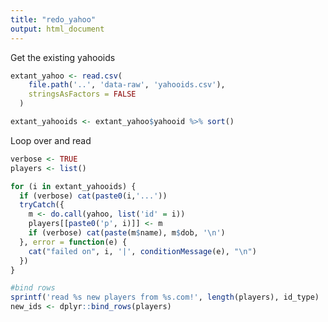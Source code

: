 ```yaml
---
title: "redo_yahoo"
output: html_document
---
```


Get the existing yahooids

```r

extant_yahoo <- read.csv(
    file.path('..', 'data-raw', 'yahooids.csv'),
    stringsAsFactors = FALSE
  )

extant_yahooids <- extant_yahoo$yahooid %>% sort()
```

Loop over and read

```r

verbose <- TRUE
players <- list()

for (i in extant_yahooids) {
  if (verbose) cat(paste0(i,'...'))
  tryCatch({
    m <- do.call(yahoo, list('id' = i))
    players[[paste0('p', i)]] <- m
    if (verbose) cat(paste(m$name), m$dob, '\n')
  }, error = function(e) {
    cat("failed on", i, '|', conditionMessage(e), "\n")
  })
}

#bind rows
sprintf('read %s new players from %s.com!', length(players), id_type)
new_ids <- dplyr::bind_rows(players)

```
